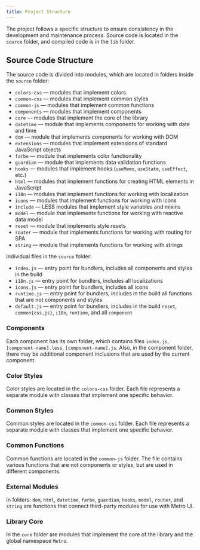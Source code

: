 ```yaml
---
title: Project Structure
---
```


The project follows a specific structure to ensure consistency in the development and maintenance process.
Source code is located in the `source` folder, and compiled code is in the `lib` folder.

## Source Code Structure

The source code is divided into modules, which are located in folders inside the `source` folder:
- `colors-css` — modules that implement colors
- `common-css` — modules that implement common styles
- `common-js` — modules that implement common functions
- `components` — modules that implement components
- `core` — modules that implement the core of the library
- `datetime` — module that implements components for working with date and time
- `dom` — module that implements components for working with DOM
- `extensions` — modules that implement extensions of standard JavaScript objects
- `farbe` — module that implements color functionality
- `guardian` — module that implements data validation functions
- `hooks` — modules that implement hooks (`useMemo`, `useState`, `useEffect`, etc.)
- `html` — modules that implement functions for creating HTML elements in JavaScript
- `i18n` — modules that implement functions for working with localization
- `icons` — modules that implement functions for working with icons
- `include` — LESS modules that implement style variables and mixins
- `model` — module that implements functions for working with reactive data model
- `reset` — module that implements style resets
- `router` — module that implements functions for working with routing for SPA
- `string` — module that implements functions for working with strings

Individual files in the `source` folder:
- `index.js` — entry point for bundlers, includes all components and styles in the build
- `i18n.js` — entry point for bundlers, includes all localizations
- `icons.js` — entry point for bundlers, includes all icons
- `runtime.js` — entry point for bundlers, includes in the build all functions that are not components and styles
- `default.js` — entry point for bundlers, includes in the build `reset`, `common{css,js}`, `i18n`, `runtime`, and all `component`

### Components
Each component has its own folder, which contains files `index.js`, `[component-name].less`, `[component-name].js`.
Also, in the component folder, there may be additional component inclusions that are used by the current component.

### Color Styles
Color styles are located in the `colors-css` folder. Each file represents a separate module with classes that implement one specific behavior.

### Common Styles
Common styles are located in the `common-css` folder. Each file represents a separate module with classes that implement one specific behavior.

### Common Functions
Common functions are located in the `common-js` folder. The file contains various functions that are not components or styles, but are used in different components.

### External Modules
In folders: `dom`, `html`, `datetime`, `farbe`, `guardian`, `hooks`, `model`, `router`, and `string` are functions that connect third-party modules for use with Metro UI.

### Library Core
In the `core` folder are modules that implement the core of the library and the global namespace `Metro`.
